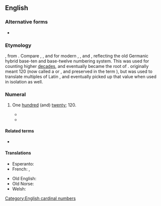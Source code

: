 ==English==

===Alternative forms===
* {{l|en|twelvety}}

===Etymology===
{{suffix|en|twelve|ty}}, from {{inh|en|ang|hundtwelftiġ}}. Compare {{m|ang|hundseofontiġ}}, {{m|ang|hundeahtatig}}, {{m|ang|hundniġontiġ}} and {{m|ang|hundtēontiġ}} for modern {{m|en|seventy}}, {{m|en|eighty}}, {{m|en|ninety}} and {{m|en|one hundred}}, reflecting the old Germanic hybrid base-ten and base-twelve numbering system. This {{m|ang|hund}} was used for counting higher [[decade]]s, and eventually became the root of {{m|en|hundred}}. {{m|ang|hund#ang2|Hund}} originally meant 120 (now called a {{m|en|long hundred}} or {{m|en|great hundred}}, and preserved in the term {{m|en|hundredweight}}), but was used to translate multiples of Latin {{m|la|centum||100}}, and eventually picked up that value when used in isolation as well.

===Numeral===
{{head|en|numeral}}

# {{lb|en|nonstandard}} One [[hundred]] (and) [[twenty]]; 120.
#* {{quote-book
|en
|title=Arithmetic, Oral and Written
|author=Thomas H. Palmer
|page=36
|year=1854
|passage=Thirty-six from a hundred and twenty-nine? ['''twelvety'''-nine.]}}
#* {{quote-book
|en
|title=Report and Proceedings of the Convention
|page=1
|author=International Ladies' Garment Workers' Union
|year=1922
|passage=The '''twelfty-six''' [126] weeks' strike taught us the value of being organized}}

====Related terms====
* {{l|en|eleventy}}

====Translations====
{{trans-top|one hundred twenty}}
* Esperanto: {{t|eo|cent dudek}}
* French: {{t|fr|douzante}} {{qualifier|neologism}}, {{t+|fr|six-vingts}} {{qualifier|archaic}}
{{trans-mid}}
* Old English: {{t|ang|hundtwelftiġ}}
* Old Norse: {{t|non|hundrað}}
* Welsh: {{t|cy|chweugain}}
{{trans-bottom}}

[[Category:English cardinal numbers]]